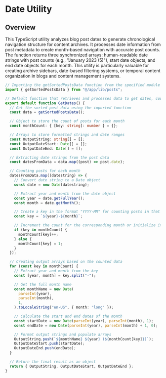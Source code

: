 # Date Utility

## Overview

This TypeScript utility analyzes blog post dates to generate chronological navigation structure for content archives. It processes date information from post metadata to create month-based navigation with accurate post counts. The function returns three synchronized arrays: human-readable date strings with post counts (e.g., "January 2023 (5)"), start date objects, and end date objects for each month. This utility is particularly valuable for creating archive sidebars, date-based filtering systems, or temporal content organization in blogs and content management systems.

```typescript
// Importing the getSortedPostsData function from the specified module
import { getSortedPostsData } from "@/app/lib/posts";

// Default function that retrieves and processes data to get dates, counts, and date ranges
export default function GetDates() {
  // Get the sorted post data using the imported function
  const data = getSortedPostsData();

  // Object to store the count of posts for each month
  const monthCount: { [key: string]: number } = {};

  // Arrays to store formatted strings and date ranges
  const OutputString: string[] = [];
  const OutputDateStart: Date[] = [];
  const OutputDateEnd: Date[] = [];

  // Extracting date strings from the post data
  const datesFromData = data.map((post) => post.date);

  // Counting posts for each month
  datesFromData.map((datestring) => {
    // Convert date string to a Date object
    const date = new Date(datestring);

    // Extract year and month from the date object
    const year = date.getFullYear();
    const month = date.getMonth();

    // Create a key in the format "YYYY-MM" for counting posts in that month
    const key = `${year}-${month}`;

    // Increment the count for the corresponding month or initialize it to 1
    if (key in monthCount) {
      monthCount[key]++;
    } else {
      monthCount[key] = 1;
    }
  });

  // Creating output arrays based on the counted data
  for (const key in monthCount) {
    // Extract year and month from the key
    const [year, month] = key.split("-");

    // Get the full month name
    const monthName = new Date(
      parseInt(year),
      parseInt(month),
      1,
    ).toLocaleString("en-US", { month: "long" });

    // Calculate the start and end dates of the month
    const startDate = new Date(parseInt(year), parseInt(month), 1);
    const endDate = new Date(parseInt(year), parseInt(month) + 1, 0);

    // Format output strings and populate arrays
    OutputString.push(`${monthName} ${year} (${monthCount[key]})`);
    OutputDateStart.push(startDate);
    OutputDateEnd.push(endDate);
  }

  // Return the final result as an object
  return { OutputString, OutputDateStart, OutputDateEnd };
}
```
